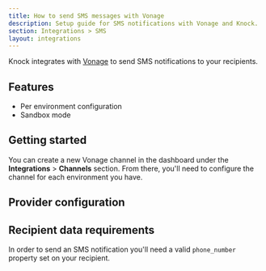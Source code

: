 ```yaml
---
title: How to send SMS messages with Vonage
description: Setup guide for SMS notifications with Vonage and Knock.
section: Integrations > SMS
layout: integrations
---
```


Knock integrates with [Vonage](https://vonage.com/) to send SMS notifications to your recipients.

## Features

- Per environment configuration
- Sandbox mode

## Getting started

You can create a new Vonage channel in the dashboard under the **Integrations** > **Channels** section. From there, you'll need to configure the channel for each environment you have.

## Provider configuration

<Attributes>
  <Attribute
    name="API key"
    type="string*"
    description="The API key from Vonage"
  />
  <Attribute
    name="API secret"
    type="string*"
    description="The API secret from Vonage."
  />
  <Attribute
    name="From phone number"
    type="string"
    description="The phone number to send messages from."
  />
  <Attribute
    name="Short code"
    type="string"
    description="The short code to send messages from."
  />
  <Attribute
    name="Sender ID"
    type="string"
    description="The Sender ID to send messages from."
  />
</Attributes>

## Recipient data requirements

In order to send an SMS notification you'll need a valid `phone_number` property set on your recipient.
